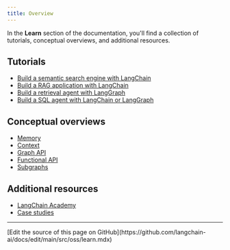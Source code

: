 ```yaml
---
title: Overview
---
```


In the **Learn** section of the documentation, you'll find a collection of tutorials, conceptual overviews, and additional resources.

## <Icon icon="code" size={20} /> Tutorials

- [Build a semantic search engine with LangChain](/oss/python/langchain/knowledge-base)
- [Build a RAG application with LangChain](/oss/python/langchain/rag)
- [Build a retrieval agent with LangGraph](/oss/python/langgraph/agentic-rag)
- [Build a SQL agent with LangChain or LangGraph](/oss/python/langchain/sql-agent)

## <Icon icon="book" size={20} /> Conceptual overviews

- [Memory](/oss/python/concepts/memory)
- [Context](/oss/python/concepts/context)
- [Graph API](/oss/python/langgraph/graph-api)
- [Functional API](/oss/python/langgraph/functional-api)
- [Subgraphs](/oss/python/concepts/subgraphs)

## <Icon icon="list" size={20} /> Additional resources

- [LangChain Academy](https://academy.langchain.com/)
- [Case studies](/oss/python/langgraph/case-studies)

---

<Callout icon="pen-to-square" iconType="regular">
  [Edit the source of this page on GitHub](https://github.com/langchain-ai/docs/edit/main/src/oss/learn.mdx)
</Callout>
